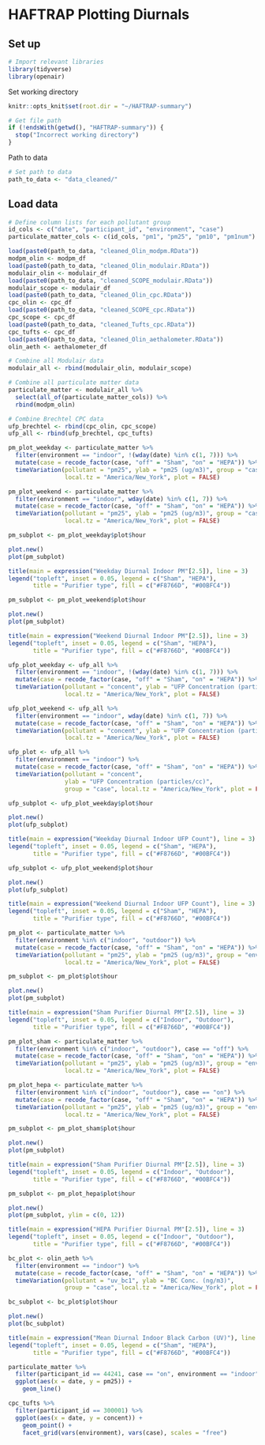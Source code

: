 # HAFTRAP Plotting Diurnals


## Set up
```r
# Import relevant libraries
library(tidyverse)
library(openair)
```

Set working directory
```r
knitr::opts_knit$set(root.dir = "~/HAFTRAP-summary")
```

```r
# Get file path
if (!endsWith(getwd(), "HAFTRAP-summary")) {
  stop("Incorrect working directory")
}
```

Path to data
```r
# Set path to data
path_to_data <- "data_cleaned/"
```

## Load data
```r
# Define column lists for each pollutant group
id_cols <- c("date", "participant_id", "environment", "case")
particulate_matter_cols <- c(id_cols, "pm1", "pm25", "pm10", "pm1num")

load(paste0(path_to_data, "cleaned_Olin_modpm.RData"))
modpm_olin <- modpm_df
load(paste0(path_to_data, "cleaned_Olin_modulair.RData"))
modulair_olin <- modulair_df
load(paste0(path_to_data, "cleaned_SCOPE_modulair.RData"))
modulair_scope <- modulair_df
load(paste0(path_to_data, "cleaned_Olin_cpc.RData"))
cpc_olin <- cpc_df
load(paste0(path_to_data, "cleaned_SCOPE_cpc.RData"))
cpc_scope <- cpc_df
load(paste0(path_to_data, "cleaned_Tufts_cpc.RData"))
cpc_tufts <- cpc_df
load(paste0(path_to_data, "cleaned_Olin_aethalometer.RData"))
olin_aeth <- aethalometer_df

# Combine all Modulair data
modulair_all <- rbind(modulair_olin, modulair_scope)

# Combine all particulate matter data
particulate_matter <- modulair_all %>% 
  select(all_of(particulate_matter_cols)) %>%
  rbind(modpm_olin)

# Combine Brechtel CPC data
ufp_brechtel <- rbind(cpc_olin, cpc_scope)
ufp_all <- rbind(ufp_brechtel, cpc_tufts)
```

```r
pm_plot_weekday <- particulate_matter %>%
  filter(environment == "indoor", !(wday(date) %in% c(1, 7))) %>%
  mutate(case = recode_factor(case, "off" = "Sham", "on" = "HEPA")) %>%
  timeVariation(pollutant = "pm25", ylab = "pm25 (ug/m3)", group = "case",
                local.tz = "America/New_York", plot = FALSE)

pm_plot_weekend <- particulate_matter %>%
  filter(environment == "indoor", wday(date) %in% c(1, 7)) %>%
  mutate(case = recode_factor(case, "off" = "Sham", "on" = "HEPA")) %>%
  timeVariation(pollutant = "pm25", ylab = "pm25 (ug/m3)", group = "case",
                local.tz = "America/New_York", plot = FALSE)
```
```r
pm_subplot <- pm_plot_weekday$plot$hour

plot.new()
plot(pm_subplot)

title(main = expression("Weekday Diurnal Indoor PM"[2.5]), line = 3)
legend("topleft", inset = 0.05, legend = c("Sham", "HEPA"), 
       title = "Purifier type", fill = c("#F8766D", "#00BFC4"))
```

```r
pm_subplot <- pm_plot_weekend$plot$hour

plot.new()
plot(pm_subplot)

title(main = expression("Weekend Diurnal Indoor PM"[2.5]), line = 3)
legend("topleft", inset = 0.05, legend = c("Sham", "HEPA"), 
       title = "Purifier type", fill = c("#F8766D", "#00BFC4"))
```

```r
ufp_plot_weekday <- ufp_all %>%
  filter(environment == "indoor", !(wday(date) %in% c(1, 7))) %>%
  mutate(case = recode_factor(case, "off" = "Sham", "on" = "HEPA")) %>%
  timeVariation(pollutant = "concent", ylab = "UFP Concentration (particles/cc)", group = "case",
                local.tz = "America/New_York", plot = FALSE)

ufp_plot_weekend <- ufp_all %>%
  filter(environment == "indoor", wday(date) %in% c(1, 7)) %>%
  mutate(case = recode_factor(case, "off" = "Sham", "on" = "HEPA")) %>%
  timeVariation(pollutant = "concent", ylab = "UFP Concentration (particles/cc)", group = "case",
                local.tz = "America/New_York", plot = FALSE)
```


```r
ufp_plot <- ufp_all %>%
  filter(environment == "indoor") %>%
  mutate(case = recode_factor(case, "off" = "Sham", "on" = "HEPA")) %>%
  timeVariation(pollutant = "concent", 
                ylab = "UFP Concentration (particles/cc)", 
                group = "case", local.tz = "America/New_York", plot = FALSE)
```

```r
ufp_subplot <- ufp_plot_weekday$plot$hour

plot.new()
plot(ufp_subplot)

title(main = expression("Weekday Diurnal Indoor UFP Count"), line = 3)
legend("topleft", inset = 0.05, legend = c("Sham", "HEPA"), 
       title = "Purifier type", fill = c("#F8766D", "#00BFC4"))
```

```r
ufp_subplot <- ufp_plot_weekend$plot$hour

plot.new()
plot(ufp_subplot)

title(main = expression("Weekend Diurnal Indoor UFP Count"), line = 3)
legend("topleft", inset = 0.05, legend = c("Sham", "HEPA"), 
       title = "Purifier type", fill = c("#F8766D", "#00BFC4"))
```

```r
pm_plot <- particulate_matter %>%
  filter(environment %in% c("indoor", "outdoor")) %>%
  mutate(case = recode_factor(case, "off" = "Sham", "on" = "HEPA")) %>%
  timeVariation(pollutant = "pm25", ylab = "pm25 (ug/m3)", group = "environment",
                local.tz = "America/New_York", plot = FALSE)
```


```r
pm_subplot <- pm_plot$plot$hour

plot.new()
plot(pm_subplot)

title(main = expression("Sham Purifier Diurnal PM"[2.5]), line = 3)
legend("topleft", inset = 0.05, legend = c("Indoor", "Outdoor"), 
       title = "Purifier type", fill = c("#F8766D", "#00BFC4"))
```

```r
pm_plot_sham <- particulate_matter %>%
  filter(environment %in% c("indoor", "outdoor"), case == "off") %>%
  mutate(case = recode_factor(case, "off" = "Sham", "on" = "HEPA")) %>%
  timeVariation(pollutant = "pm25", ylab = "pm25 (ug/m3)", group = "environment",
                local.tz = "America/New_York", plot = FALSE)

pm_plot_hepa <- particulate_matter %>%
  filter(environment %in% c("indoor", "outdoor"), case == "on") %>%
  mutate(case = recode_factor(case, "off" = "Sham", "on" = "HEPA")) %>%
  timeVariation(pollutant = "pm25", ylab = "pm25 (ug/m3)", group = "environment",
                local.tz = "America/New_York", plot = FALSE)
```

```r
pm_subplot <- pm_plot_sham$plot$hour

plot.new()
plot(pm_subplot)

title(main = expression("Sham Purifier Diurnal PM"[2.5]), line = 3)
legend("topleft", inset = 0.05, legend = c("Indoor", "Outdoor"), 
       title = "Purifier type", fill = c("#F8766D", "#00BFC4"))
```

```r
pm_subplot <- pm_plot_hepa$plot$hour

plot.new()
plot(pm_subplot, ylim = c(0, 12))

title(main = expression("HEPA Purifier Diurnal PM"[2.5]), line = 3)
legend("topleft", inset = 0.05, legend = c("Indoor", "Outdoor"), 
       title = "Purifier type", fill = c("#F8766D", "#00BFC4"))
```



```r
bc_plot <- olin_aeth %>%
  filter(environment == "indoor") %>%
  mutate(case = recode_factor(case, "off" = "Sham", "on" = "HEPA")) %>%
  timeVariation(pollutant = "uv_bc1", ylab = "BC Conc. (ng/m3)", 
                group = "case", local.tz = "America/New_York", plot = FALSE)
```

```r
bc_subplot <- bc_plot$plot$hour

plot.new()
plot(bc_subplot)

title(main = expression("Mean Diurnal Indoor Black Carbon (UV)"), line = 3)
legend("topleft", inset = 0.05, legend = c("Sham", "HEPA"), 
       title = "Purifier type", fill = c("#F8766D", "#00BFC4"))
```


```r
particulate_matter %>% 
  filter(participant_id == 44241, case == "on", environment == "indoor") %>%
  ggplot(aes(x = date, y = pm25)) +
    geom_line()
```
```r
cpc_tufts %>% 
  filter(participant_id == 300001) %>%
  ggplot(aes(x = date, y = concent)) +
    geom_point() +
    facet_grid(vars(environment), vars(case), scales = "free")
```

